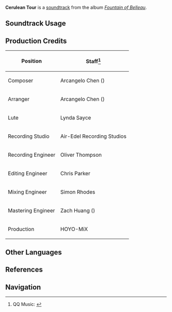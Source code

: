 {{Soundtrack Infobox
|image          = Fountain of Belleau.png
|album          = Fountain of Belleau
|disc           = 2
|number         = 37
|featured       = 
|featured2      = 
|featured3      = 
|featured_disc  = 
|featured_disc2 = 
|featured_disc3 = 
|youtube_id     = zfs2kOqYgZI
|spotify_id     = 54QvZkHacgytDYkfm8b1Ht
|previous       = Rippling Wavelet
|next           = Across the Meadows
}}
'''Cerulean Tour''' is a [[soundtrack]] from the album ''[[Fountain of Belleau]]''.

==Soundtrack Usage==
{{Soundtrack Usage
|quest    = Receiver of Friends From Afar: Part I
|location = Fontaine//[[Aquabus]]
|domain   = 
|eventgameplay = A Little Stroll Backstage//stage 3
|special  = Aquabus
}}

==Production Credits==
{| class="wikitable"
! Position
! Staff<ref>QQ Music: [https://y.qq.com/n/ryqq/songDetail/003jmrOt13uYXH {{zh|水色巡游 Cerulean Tour}}]</ref>
|-
! Composer
| Arcangelo Chen ({{zh|陈子敏}})
|-
! Arranger
| Arcangelo Chen ({{zh|陈子敏}})
|-
! Lute
| Lynda Sayce
|-
! Recording Studio
| Air-Edel Recording Studios
|-
! Recording Engineer
| Oliver Thompson
|-
! Editing Engineer
| Chris Parker
|-
! Mixing Engineer
| Simon Rhodes
|-
! Mastering Engineer
| Zach Huang ({{zh|黄巍}})
|-
! Production
| HOYO-MiX
|}
<!--
==Videos==
<gallery>
</gallery>

==Trivia==
-->
==Other Languages==
{{Other Languages
|en      = Cerulean Tour
|zhs     = 水色巡游
|zhs_rm  = 
|zhs_tl  = 
|ja      = 水の色を巡りて
|ja_rm   = Mizu no Iro wo Megurite
|ja_tl   = 
}}

==References==
{{Reflist}}

==Navigation==
{{Soundtrack Navbox|Fountain of Belleau}}